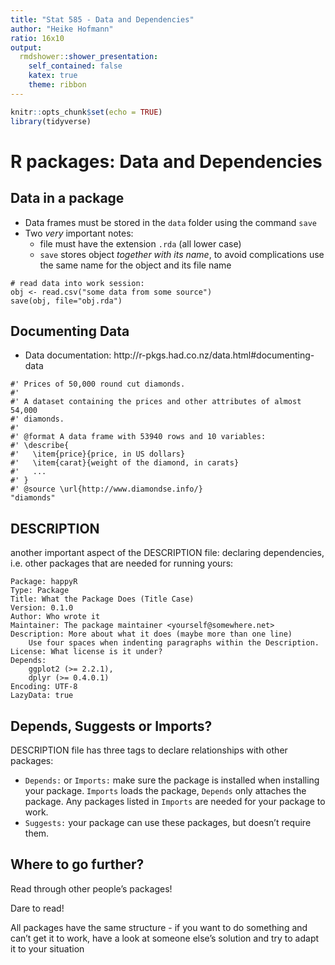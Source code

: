 ```yaml
---
title: "Stat 585 - Data and Dependencies"
author: "Heike Hofmann"
ratio: 16x10
output:
  rmdshower::shower_presentation:
    self_contained: false
    katex: true
    theme: ribbon
---
```

```r
knitr::opts_chunk$set(echo = TRUE)
library(tidyverse)
```

# R packages: Data and Dependencies

## Data in a package

- Data frames must be stored in the `data` folder using the command `save`
- Two *very* important notes:
    - file must have the extension `.rda` (all lower case)
    - `save` stores object *together with its name*, to avoid complications use the same name for the object and its file name
    
```
# read data into work session:
obj <- read.csv("some data from some source")
save(obj, file="obj.rda")
```

## Documenting Data

- Data documentation: http://r-pkgs.had.co.nz/data.html#documenting-data

```
#' Prices of 50,000 round cut diamonds.
#'
#' A dataset containing the prices and other attributes of almost 54,000
#' diamonds.
#'
#' @format A data frame with 53940 rows and 10 variables:
#' \describe{
#'   \item{price}{price, in US dollars}
#'   \item{carat}{weight of the diamond, in carats}
#'   ...
#' }
#' @source \url{http://www.diamondse.info/}
"diamonds"
```

## DESCRIPTION

another important aspect of the DESCRIPTION file: declaring dependencies, i.e. other packages that are needed for running yours:

```
Package: happyR
Type: Package
Title: What the Package Does (Title Case)
Version: 0.1.0
Author: Who wrote it
Maintainer: The package maintainer <yourself@somewhere.net>
Description: More about what it does (maybe more than one line)
    Use four spaces when indenting paragraphs within the Description.
License: What license is it under?
Depends: 
    ggplot2 (>= 2.2.1),
    dplyr (>= 0.4.0.1)
Encoding: UTF-8
LazyData: true
```

## Depends, Suggests or Imports?

DESCRIPTION file has three tags to declare relationships with other packages:

- `Depends:` or `Imports:` make sure the package is installed when installing your package. `Imports` loads the package, `Depends` only attaches the package. Any packages listed in `Imports` are needed for your package to work. 
- `Suggests:` your package can use these packages, but doesn’t require them.

## Where to go further?

Read through other people's packages!

Dare to read!

All packages have the same structure - if you want to do something and can't get it to work, have a look at someone else's solution and try to adapt it to your situation
